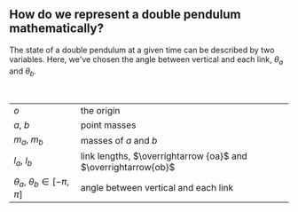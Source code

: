 
<!-- ## Formalizing a double pendulum -->


## How do we represent a double pendulum mathematically?

<!-- Before simulating any system, you first need a formal mathematical definition. -->

<!-- There are many choices on how to model a double pendulum.

__**How many spatial degrees of freedom the system have?**__  
  Here we've chosen 2D, but there is no reason you can't have it be in 3D or even 4D.
  With more than 2 dimensions, you have additional choices about how many degrees of
  freedom are selected for each joint.

__**How is the mass distributed?**__  
(e.g. in the links or joints?)

__**Are there any external forces acting on the system?**__   
(e.g. gravity)

__**Which variables are allowed to change over time?**__  
By definition, the joint angles connecting the links must be able to change
over time in order to be a double pendulum, but in theory, any of the other
parameters could change too. For example, the mass distribution, or the
link lengths.  -->

<!-- To keep this example simple, we've chosen to model the system as two coplanar point
masses connected via massless links. -->
<!-- 
## system -->

The state of a double pendulum at a given time can be described by two variables.
Here, we've chosen the angle between vertical and each link, $\theta_a$ and $\theta_b$.
<!-- The simplest double pendulum variant we can model consists of two coplanar point
masses connected via massless links. When including gravity the system  will
display chaotic behavior (without gravity, you'll get trajectories similar to
something drawn by a [Spirograph](https://en.wikipedia.org/wiki/Spirograph)).
Here is an illustration of the system, along with a table of variable descriptions: -->

<br/>

<DoublePendulumViewer/>

|  |  |
|---|--|
| $o$ | the origin |
| $a,\ b$ | point masses |
| $m_a,\ m_b$ | masses of $a$ and $b$   |
| $l_a,\ l_b$ | link lengths, $\overrightarrow {oa}$ and $\overrightarrow{ob}$ |
| $\theta_a,\ \theta_b \in [-\pi, \pi] \hspace{10pt}$ | angle between vertical and each link |
